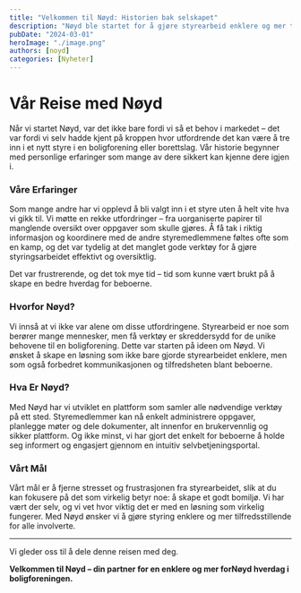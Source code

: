 ```yaml
---
title: "Velkommen til Nøyd: Historien bak selskapet"
description: "Nøyd ble startet for å gjøre styrearbeid enklere og mer tilfredsstillende, etter at vi selv opplevde utfordringene med å tre inn i et nytt styre."
pubDate: "2024-03-01"
heroImage: "./image.png"
authors: [noyd]
categories: [Nyheter]
---
```


# Vår Reise med Nøyd

Når vi startet Nøyd, var det ikke bare fordi vi så et behov i markedet – det var fordi vi selv hadde kjent på kroppen hvor utfordrende det kan være å tre inn i et nytt styre i en boligforening eller borettslag. Vår historie begynner med personlige erfaringer som mange av dere sikkert kan kjenne dere igjen i.

### Våre Erfaringer

Som mange andre har vi opplevd å bli valgt inn i et styre uten å helt vite hva vi gikk til. Vi møtte en rekke utfordringer – fra uorganiserte papirer til manglende oversikt over oppgaver som skulle gjøres. Å få tak i riktig informasjon og koordinere med de andre styremedlemmene føltes ofte som en kamp, og det var tydelig at det manglet gode verktøy for å gjøre styringsarbeidet effektivt og oversiktlig.

Det var frustrerende, og det tok mye tid – tid som kunne vært brukt på å skape en bedre hverdag for beboerne.

### Hvorfor Nøyd?

Vi innså at vi ikke var alene om disse utfordringene. Styrearbeid er noe som berører mange mennesker, men få verktøy er skreddersydd for de unike behovene til en boligforening. Dette var starten på ideen om Nøyd. Vi ønsket å skape en løsning som ikke bare gjorde styrearbeidet enklere, men som også forbedret kommunikasjonen og tilfredsheten blant beboerne.

### Hva Er Nøyd?

Med Nøyd har vi utviklet en plattform som samler alle nødvendige verktøy på ett sted. Styremedlemmer kan nå enkelt administrere oppgaver, planlegge møter og dele dokumenter, alt innenfor en brukervennlig og sikker plattform. Og ikke minst, vi har gjort det enkelt for beboerne å holde seg informert og engasjert gjennom en intuitiv selvbetjeningsportal.

### Vårt Mål

Vårt mål er å fjerne stresset og frustrasjonen fra styrearbeidet, slik at du kan fokusere på det som virkelig betyr noe: å skape et godt bomiljø. Vi har vært der selv, og vi vet hvor viktig det er med en løsning som virkelig fungerer. Med Nøyd ønsker vi å gjøre styring enklere og mer tilfredsstillende for alle involverte.

---

Vi gleder oss til å dele denne reisen med deg.

**Velkommen til Nøyd – din partner for en enklere og mer forNøyd hverdag i boligforeningen.**
